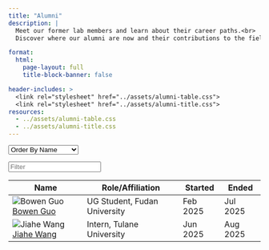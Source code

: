 ```yaml
---
title: "Alumni"
description: |
  Meet our former lab members and learn about their career paths.<br>
  Discover where our alumni are now and their contributions to the field.

format: 
  html: 
    page-layout: full
    title-block-banner: false

header-includes: >
  <link rel="stylesheet" href="../assets/alumni-table.css">
  <link rel="stylesheet" href="../assets/alumni-title.css">
resources:
  - ../assets/alumni-table.css
  - ../assets/alumni-title.css
---
```


::: {.alumni-container}

::: {.alumni-controls}
::: {.order-controls}
<select id="orderSelect" class="order-select">
  <option value="name">Order By Name</option>
  <option value="role">Order By Role</option>
  <option value="start">Order By Start Date</option>
  <option value="end">Order By End Date</option>
</select>
:::

::: {.filter-controls}
<input type="text" id="filterInput" class="filter-input" placeholder="Filter">
:::
:::

::: {.alumni-table-container}
<table class="alumni-table" id="alumniTable">
  <thead>
    <tr>
      <th>Name</th>
      <th>Role/Affiliation</th>
      <th>Started</th>
      <th>Ended</th>
    </tr>
  </thead>
  <tbody>
  
    <tr data-name="Bowen Guo" data-role="UG Student" data-start="2025-02" data-end="2025-07">
      <td class="name-cell">
        <img src="bowen_guo/bowen_guo.jpg" alt="Bowen Guo" class="profile-image">
        <a href="bowen_guo/" class="alumni-name">Bowen Guo</a>
      </td>
      <td>UG Student, Fudan University</td>
      <td>Feb 2025</td>
      <td>Jul 2025</td>
    </tr>

    <tr data-name="Jiahe Wang" data-role="Intern" data-start="2025-06" data-end="2025-08">
      <td class="name-cell">
        <img src="jiahe_wang/jiahe_wang.jpg" alt="Jiahe Wang" class="profile-image">
        <a href="jiahe_wang/" class="alumni-name">Jiahe Wang</a>
      </td>
      <td>Intern, Tulane University</td>
      <td>Jun 2025</td>
      <td>Aug 2025</td>
    </tr>



  </tbody>
</table>
:::

:::

<script>
document.addEventListener('DOMContentLoaded', function() {
  const table = document.getElementById('alumniTable');
  const tbody = table.querySelector('tbody');
  const rows = Array.from(tbody.querySelectorAll('tr'));
  const orderSelect = document.getElementById('orderSelect');
  const filterInput = document.getElementById('filterInput');

  // Sorting function
  function sortTable(column) {
    rows.sort((a, b) => {
      let aValue, bValue;
      
      switch(column) {
        case 'name':
          aValue = a.getAttribute('data-name').toLowerCase();
          bValue = b.getAttribute('data-name').toLowerCase();
          break;
        case 'role':
          aValue = a.getAttribute('data-role').toLowerCase();
          bValue = b.getAttribute('data-role').toLowerCase();
          break;
        case 'start':
          aValue = a.getAttribute('data-start');
          bValue = b.getAttribute('data-start');
          break;
        case 'end':
          aValue = a.getAttribute('data-end');
          bValue = b.getAttribute('data-end');
          break;
        default:
          return 0;
      }
      
      return aValue.localeCompare(bValue);
    });
    
    // Re-append sorted rows
    rows.forEach(row => tbody.appendChild(row));
  }

  // Filtering function
  function filterTable(searchTerm) {
    rows.forEach(row => {
      const name = row.getAttribute('data-name').toLowerCase();
      const role = row.getAttribute('data-role').toLowerCase();
      const affiliation = row.cells[1].textContent.toLowerCase();
      
      const matches = name.includes(searchTerm.toLowerCase()) || 
                     role.includes(searchTerm.toLowerCase()) || 
                     affiliation.includes(searchTerm.toLowerCase());
      
      row.style.display = matches ? '' : 'none';
    });
  }

  // Event listeners
  orderSelect.addEventListener('change', function() {
    sortTable(this.value);
  });

  filterInput.addEventListener('input', function() {
    filterTable(this.value);
  });
});
</script> 